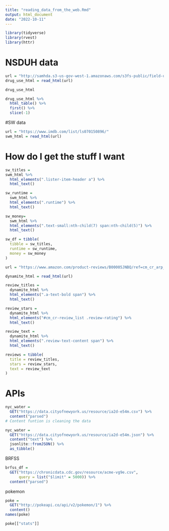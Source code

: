 ```yaml
---
title: "reading_data_from_the_web.Rmd"
output: html_document
date: "2022-10-11"
---
```


```r
library(tidyverse)
library(rvest)
library(httr)
```

# NSDUH data
```r
url = "http://samhda.s3-us-gov-west-1.amazonaws.com/s3fs-public/field-uploads/2k15StateFiles/NSDUHsaeShortTermCHG2015.htm"
drug_use_html = read_html(url)

drug_use_html
```


```r
drug_use_html %>% 
  html_table() %>% 
  first() %>% 
  slice(-1)
```


#SW data
```r
url = "https://www.imdb.com/list/ls070150896/"
swm_html = read_html(url)
```

# How do I get the stuff I want
```r
sw_titles =
swm_html %>% 
  html_elements(".lister-item-header a") %>% 
  html_text()

sw_runtime =
  swm_html %>% 
  html_elements(".runtime") %>% 
  html_text()

sw_money=
  swm_html %>% 
  html_elements(".text-small:nth-child(7) span:nth-child(5)") %>% 
  html_text()

sw_df = tibble(
  tibble = sw_titles,
  runtime = sw_runtime,
  money = sw_money
)
```


```r
url = "https://www.amazon.com/product-reviews/B00005JNBQ/ref=cm_cr_arp_d_viewopt_rvwer?ie=UTF8&reviewerType=avp_only_reviews&sortBy=recent&pageNumber=1"

dynamite_html = read_html(url)

review_titles = 
  dynamite_html %>%
  html_elements(".a-text-bold span") %>%
  html_text()

review_stars = 
  dynamite_html %>%
  html_elements("#cm_cr-review_list .review-rating") %>%
  html_text()

review_text = 
  dynamite_html %>%
  html_elements(".review-text-content span") %>%
  html_text()

reviews = tibble(
  title = review_titles,
  stars = review_stars,
  text = review_text
)
```


# APIs

```r
nyc_water = 
  GET("https://data.cityofnewyork.us/resource/ia2d-e54m.csv") %>% 
  content("parsed")
# Content funtion is cleaning the data
```

```r
nyc_water = 
  GET("https://data.cityofnewyork.us/resource/ia2d-e54m.json") %>% 
  content("text") %>%
  jsonlite::fromJSON() %>%
  as_tibble()
```

BRFSS
```r
brfss_df = 
  GET("https://chronicdata.cdc.gov/resource/acme-vg9e.csv",
      query = list("$limit" = 5000)) %>% 
  content("parsed")
```

pokemon
```r
poke = 
  GET("http://pokeapi.co/api/v2/pokemon/1") %>%
  content()
names(poke)

poke[["stats"]]
```

